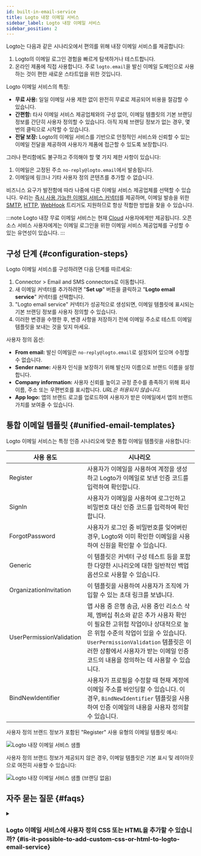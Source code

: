 ```yaml
---
id: built-in-email-service
title: Logto 내장 이메일 서비스
sidebar_label: Logto 내장 이메일 서비스
sidebar_position: 2
---
```


Logto는 다음과 같은 시나리오에서 편의를 위해 내장 이메일 서비스를 제공합니다:

1. Logto의 이메일 로그인 경험을 빠르게 탐색하거나 테스트합니다.
2. 온라인 제품에 직접 사용합니다. 주로 `logto.email`을 발신 이메일 도메인으로 사용하는 것이 편한 새로운 스타트업을 위한 것입니다.

Logto 이메일 서비스의 특징:

- **무료 사용:** 일일 이메일 사용 제한 없이 완전히 무료로 제공되어 비용을 절감할 수 있습니다.
- **간편함:** 타사 이메일 서비스 제공업체와의 구성 없이, 이메일 템플릿의 기본 브랜딩 정보를 간단히 사용자 정의할 수 있습니다. 아직 자체 브랜딩 정보가 없는 경우, 몇 번의 클릭으로 시작할 수 있습니다.
- **전달 보장:** Logto의 이메일 서비스를 기반으로 안정적인 서비스와 신뢰할 수 있는 이메일 전달을 제공하여 사용자가 제품에 접근할 수 있도록 보장합니다.

그러나 편리함에도 불구하고 주의해야 할 몇 가지 제한 사항이 있습니다:

1. 이메일은 고정된 주소 `no-reply@logto.email`에서 발송됩니다.
2. 이메일에 링크나 기타 사용자 정의 콘텐츠를 추가할 수 없습니다.

비즈니스 요구가 발전함에 따라 나중에 다른 이메일 서비스 제공업체를 선택할 수 있습니다. 우리는 [즉시 사용 가능한 이메일 서비스 커넥터](/connectors/email-connectors#popular-email-providers)를 제공하며, 이메일 발송을 위한 [SMTP](/integrations/smtp), [HTTP](/integrations/http-email), [WebHook](/developers/webhooks) 트리거도 지원하므로 항상 적합한 방법을 찾을 수 있습니다.

:::note
Logto 내장 무료 이메일 서비스는 현재 [Cloud](https://cloud.logto.io/) 사용자에게만 제공됩니다. 오픈 소스 서비스 사용자에게는 이메일 로그인을 위한 이메일 서비스 제공업체를 구성할 수 있는 유연성이 있습니다.
:::

## 구성 단계 \{#configuration-steps}

Logto 이메일 서비스를 구성하려면 다음 단계를 따르세요:

1. <CloudLink to="/connectors/passwordless">Connector > Email and SMS connectors</CloudLink>로
   이동합니다.
2. 새 이메일 커넥터를 추가하려면 "**Set up**" 버튼을 클릭하고 "**Logto email service**" 커넥터를 선택합니다.
3. "Logto email service" 커넥터가 성공적으로 생성되면, 이메일 템플릿에 표시되는 기본 브랜딩 정보를 사용자 정의할 수 있습니다.
4. 이러한 변경을 수행한 후, 변경 사항을 저장하기 전에 이메일 주소로 테스트 이메일 템플릿을 보내는 것을 잊지 마세요.

사용자 정의 옵션:

- **From email:** 발신 이메일은 `no-reply@logto.email`로 설정되어 있으며 수정할 수 없습니다.
- **Sender name:** 사용자 인식을 보장하기 위해 발신자 이름으로 브랜드 이름을 설정합니다.
- **Company information:** 사용자 신뢰를 높이고 규정 준수를 충족하기 위해 회사 이름, 주소 또는 우편번호를 표시합니다. _URL은 허용되지 않습니다._
- **App logo:** 앱의 브랜드 로고를 업로드하여 사용자가 받은 이메일에서 앱의 브랜드 가치를 보여줄 수 있습니다.

## 통합 이메일 템플릿 \{#unified-email-templates}

Logto 이메일 서비스는 특정 인증 시나리오에 맞춘 통합 이메일 템플릿을 사용합니다:

| 사용 용도                | 시나리오                                                                                                                                                                                                                                                                                   |
| ------------------------ | ------------------------------------------------------------------------------------------------------------------------------------------------------------------------------------------------------------------------------------------------------------------------------------------ |
| Register                 | 사용자가 이메일을 사용하여 계정을 생성하고 Logto가 이메일로 보낸 인증 코드를 입력하여 확인합니다.                                                                                                                                                                                          |
| SignIn                   | 사용자가 이메일을 사용하여 로그인하고 비밀번호 대신 인증 코드를 입력하여 확인합니다.                                                                                                                                                                                                       |
| ForgotPassword           | 사용자가 로그인 중 비밀번호를 잊어버린 경우, Logto와 이미 확인한 이메일을 사용하여 신원을 확인할 수 있습니다.                                                                                                                                                                              |
| Generic                  | 이 템플릿은 커넥터 구성 테스트 등을 포함한 다양한 시나리오에 대한 일반적인 백업 옵션으로 사용할 수 있습니다.                                                                                                                                                                               |
| OrganizationInvitation   | 이 템플릿을 사용하여 사용자가 조직에 가입할 수 있는 초대 링크를 보냅니다.                                                                                                                                                                                                                  |
| UserPermissionValidation | 앱 사용 중 은행 송금, 사용 중인 리소스 삭제, 멤버십 취소와 같은 추가 사용자 확인이 필요한 고위험 작업이나 상대적으로 높은 위험 수준의 작업이 있을 수 있습니다. `UserPermissionValidation` 템플릿은 이러한 상황에서 사용자가 받는 이메일 인증 코드의 내용을 정의하는 데 사용할 수 있습니다. |
| BindNewIdentifier        | 사용자가 프로필을 수정할 때 현재 계정에 이메일 주소를 바인딩할 수 있습니다. 이 경우, `BindNewIdentifier` 템플릿을 사용하여 인증 이메일의 내용을 사용자 정의할 수 있습니다.                                                                                                                 |

사용자 정의 브랜드 정보가 포함된 "Register" 사용 유형의 이메일 템플릿 예시:

![Logto 내장 이메일 서비스 샘플](../assets/logto-email-service-template-sample.png)

사용자 정의 브랜드 정보가 제공되지 않은 경우, 이메일 템플릿은 기본 표시 및 레이아웃으로 여전히 사용할 수 있습니다:

![Logto 내장 이메일 서비스 샘플 (브랜딩 없음)](../assets/logto-email-service-template-sample-without-branding.png)

## 자주 묻는 질문 \{#faqs}

<details>
<summary>

### Logto 이메일 서비스에 사용자 정의 CSS 또는 HTML을 추가할 수 있습니까? \{#is-it-possible-to-add-custom-css-or-html-to-logto-email-service}

</summary>

Logto의 내장 이메일 서비스는 사용자 정의 CSS 또는 HTML을 지원하지 않습니다. 일반적인 브랜딩 요소만 수정할 수 있습니다. 이 제한은 모든 테넌트가 동일한 IP 주소와 발신자 주소를 공유하기 때문에 내장 이메일 서비스의 안정성을 유지하기 위해 설정되었습니다. 자세한 내용은 "[이메일 전달을 개선하는 요소](https://blog.logto.io/verification-email-delivery#factors-to-improve-email-delivery)"를 참조하세요.

이메일 템플릿을 사용자 정의하려면 AWS Direct Mail, SendGrid, Mailgun, Postmark 또는 SMTP와 같은 다른 이메일 커넥터를 사용하는 것이 좋습니다.

</details>

